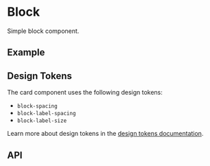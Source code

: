 
<Meta title="Docs/Components/Layout/Block" />

# Block
Simple block component.

## Example
<Canvas sourceState="shown" of={BlockStories.Label} />

## Design Tokens
The card component uses the following design tokens:

- `block-spacing`
- `block-label-spacing`
- `block-label-size`

Learn more about design tokens in the [design tokens documentation](?path=/story/docs-design-tokens-getting-started--page).

## API
<ArgsTable of={Block} />
